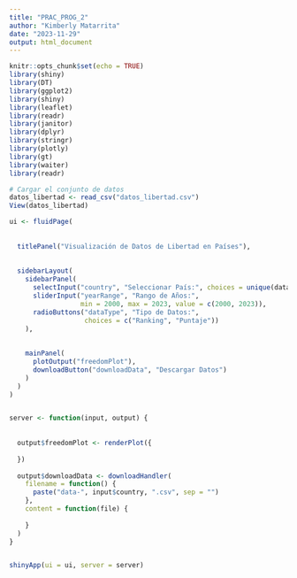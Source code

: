 ```yaml
---
title: "PRAC_PROG_2"
author: "Kimberly Matarrita"
date: "2023-11-29"
output: html_document
---
```


```r
knitr::opts_chunk$set(echo = TRUE)
library(shiny)
library(DT)
library(ggplot2)
library(shiny)
library(leaflet)
library(readr)
library(janitor)
library(dplyr)
library(stringr)
library(plotly)
library(gt)
library(waiter)
library(readr)
```

```r
# Cargar el conjunto de datos
datos_libertad <- read_csv("datos_libertad.csv")
View(datos_libertad)

```
```r



ui <- fluidPage(
  
 
  titlePanel("Visualización de Datos de Libertad en Países"),
  
 
  sidebarLayout(
    sidebarPanel(
      selectInput("country", "Seleccionar País:", choices = unique(data$country)),
      sliderInput("yearRange", "Rango de Años:",
                  min = 2000, max = 2023, value = c(2000, 2023)),
      radioButtons("dataType", "Tipo de Datos:",
                   choices = c("Ranking", "Puntaje"))
    ),
    
 
    mainPanel(
      plotOutput("freedomPlot"),
      downloadButton("downloadData", "Descargar Datos")
    )
  )
)


server <- function(input, output) {
  
  
  output$freedomPlot <- renderPlot({
    
  })
  
  output$downloadData <- downloadHandler(
    filename = function() {
      paste("data-", input$country, ".csv", sep = "")
    },
    content = function(file) {
 
    }
  )
}


shinyApp(ui = ui, server = server)

```



